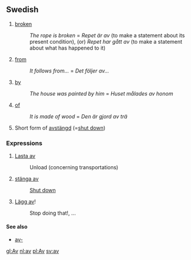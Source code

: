 ==Swedish==

#[[broken]] 
#:''The rope is broken'' = ''Repet är av'' (to make a statement about its present condition), (or) ''Repet har gått av'' (to make a statement about what has happened to it)
#[[from]] 
#:''It follows from...'' = ''Det följer av...''
#[[by]] 
#:''The house was painted by him'' = ''Huset målades av honom''
#[[of]]
#:''It is made of wood'' = ''Den är gjord av trä''
#Short form of [[avstängd]] (=[[shut down]])

===Expressions===
#[[Lasta av]]
#:Unload (concerning transportations)
#[[stänga av]]
#:[[Shut down]]
#[[Lägg av]]!
#:Stop doing that!, ...

====See also====
*[[av-]]

[[gl:Av]]
[[nl:av]]
[[pl:Av]]
[[sv:av]]